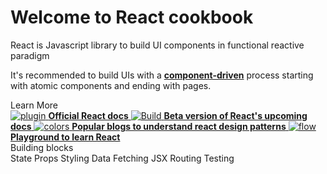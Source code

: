 
<Meta title="Introduction/Overview" />

<style>{`
  .subheading {
    --mediumdark: '#999999';
    font-weight: 900;
    font-size: 13px;
    color: #999;
    letter-spacing: 6px;
    line-height: 24px;
    text-transform: uppercase;
    margin-bottom: 12px;
    margin-top: 40px;
  }

  .link-list {
    display: grid;
    grid-template-columns: 1fr;
    grid-template-rows: 1fr 1fr;
    row-gap: 10px;
  }

  @media (min-width: 620px) {
    .link-list {
      row-gap: 20px;
      column-gap: 20px;
      grid-template-columns: 1fr 1fr;
    }
  }

  @media all and (-ms-high-contrast:none) {
  .link-list {
      display: -ms-grid;
      -ms-grid-columns: 1fr 1fr;
      -ms-grid-rows: 1fr 1fr;
    }
  }

  .link-item {
    display: block;
    padding: 20px 30px 20px 15px;
    border: 1px solid #00000010;
    border-radius: 5px;
    transition: background 150ms ease-out, border 150ms ease-out, transform 150ms ease-out;
    color: #333333;
    display: flex;
    align-items: flex-start;
  }

  .link-item:hover {
    border-color: #1EA7FD50;
    transform: translate3d(0, -3px, 0);
    box-shadow: rgba(0, 0, 0, 0.08) 0 3px 10px 0;
  }

  .link-item:active {
    border-color: #1EA7FD;
    transform: translate3d(0, 0, 0);
  }

  .link-item strong {
    font-weight: 700;
    display: block;
    margin-bottom: 2px;
  }
  
  .link-item img {
    height: 40px;
    width: 40px;
    margin-right: 15px;
    flex: none;
  }

  .link-item span {
    font-size: 14px;
    line-height: 20px;
  }

    a {
        font-size: 14px;
        font-weight: 700;
        text-decoration-line: none;
    }

  .tip {
    display: inline-block;
    border-radius: 1em;
    font-size: 11px;
    line-height: 12px;
    font-weight: 700;
    background: #E7FDD8;
    color: #66BF3C;
    padding: 4px 12px;
    margin-right: 10px;
    vertical-align: top;
  }

  .tip-wrapper {
    font-size: 13px;
    line-height: 20px;
    margin-top: 40px;
    margin-bottom: 40px;
  }

  .tip-wrapper code {
    font-size: 12px;
    display: inline-block;
  }

  
`}</style>

# Welcome to React cookbook

React is Javascript library to build UI components in functional reactive paradigm

It's recommended to build UIs with a [**component-driven**](https://componentdriven.org) process starting with atomic components and ending with pages.

<div className="subheading">Learn More</div>

<div className="link-list">
  <a
    className="link-item"
    href="https://reactjs.org/"
    target="_blank"
  >
    <img src={Plugin} alt="plugin" />
    <span>
      <strong>Official React docs</strong>
    </span>
  </a>
  <a
    className="link-item"
    href="https://beta.reactjs.org/"
    target="_blank"
  >
    <img src={StackAlt} alt="Build" />
    <span>
      <strong>Beta version of React's upcoming docs</strong>
    </span>
  </a>
  <a
    className="link-item"
    href="https://kentcdodds.com/blog"
    target="_blank"
  >
    <img src={Colors} alt="colors" />
    <span>
      <strong>Popular blogs to understand react design patterns</strong>
    </span>
  </a>
  <a
    className="link-item"
    href="https://codesandbox.io/s/rl74rn6q7q"
    target="_blank"
  >
    <img src={Flow} alt="flow" />
    <span>
      <strong>Playground to learn React</strong>
    </span>
  </a>
</div>

<div className="subheading">Building blocks</div>

<div className="link-list">
    <LinkTo kind="state-overview--page" className="link-item">State</LinkTo>
    <LinkTo kind="props-overview--page" className="link-item">Props</LinkTo>
    <LinkTo kind="styling-overview--page" className="link-item">Styling</LinkTo>
    <LinkTo kind="datafetching-overview--page" className="link-item">Data Fetching</LinkTo>
    <LinkTo kind="jsx-overview--page" className="link-item">JSX</LinkTo>
    <LinkTo kind="routing-overview--page" className="link-item">Routing</LinkTo>
    <LinkTo kind="testing-overview--page" className="link-item">Testing</LinkTo>
</div>
